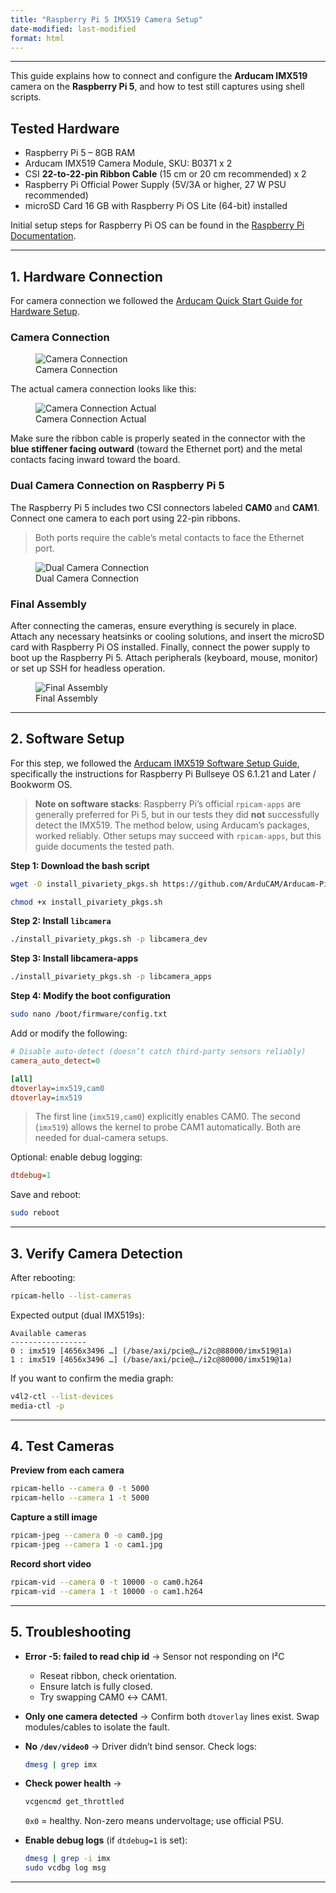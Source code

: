 ```yaml
---
title: "Raspberry Pi 5 IMX519 Camera Setup"
date-modified: last-modified
format: html
---
```


***

This guide explains how to connect and configure the **Arducam IMX519** camera on the **Raspberry Pi 5**, and how to test still captures using shell scripts.

## Tested Hardware

* Raspberry Pi 5 – 8GB RAM
* Arducam IMX519 Camera Module, SKU: B0371 x 2
* CSI **22-to-22-pin Ribbon Cable** (15 cm or 20 cm recommended) x 2
* Raspberry Pi Official Power Supply (5V/3A or higher, 27 W PSU recommended)
* microSD Card 16 GB with Raspberry Pi OS Lite (64-bit) installed

Initial setup steps for Raspberry Pi OS can be found in the [Raspberry Pi Documentation](https://www.raspberrypi.com/documentation/computers/getting-started.html).

---

## 1. Hardware Connection

For camera connection we followed the [Arducam Quick Start Guide for Hardware Setup](https://docs.arducam.com/Raspberry-Pi-Camera/Native-camera/Quick-Start-Guide/#step-3-connect-to-raspberry-pi).

### Camera Connection

![Camera Connection](https://docs.arducam.com/Raspberry-Pi-Camera/Low-Light/picture/arducam_wiki_rpi_imx708_hardware_picture_1.png)

The actual camera connection looks like this:

![Camera Connection Actual](../_static/imgs/imx519_ribbon_connection.JPG)

Make sure the ribbon cable is properly seated in the connector with the **blue stiffener facing outward** (toward the Ethernet port) and the metal contacts facing inward toward the board.

### Dual Camera Connection on Raspberry Pi 5

The Raspberry Pi 5 includes two CSI connectors labeled **CAM0** and **CAM1**. Connect one camera to each port using 22-pin ribbons.

> Both ports require the cable’s metal contacts to face the Ethernet port.

![Dual Camera Connection](../_static/imgs/rpi5_camera_ribbon_connection.JPG)

### Final Assembly

After connecting the cameras, ensure everything is securely in place. Attach any necessary heatsinks or cooling solutions, and insert the microSD card with Raspberry Pi OS installed. Finally, connect the power supply to boot up the Raspberry Pi 5. Attach peripherals (keyboard, mouse, monitor) or set up SSH for headless operation.

![Final Assembly](../_static/imgs/rpi5_imx519_B0371_setup.JPG)

---

## 2. Software Setup

For this step, we followed the [Arducam IMX519 Software Setup Guide](https://docs.arducam.com/Raspberry-Pi-Camera/Native-camera/16MP-IMX519/), specifically the instructions for Raspberry Pi Bullseye OS 6.1.21 and Later / Bookworm OS.

> **Note on software stacks**: Raspberry Pi’s official `rpicam-apps` are generally preferred for Pi 5, but in our tests they did **not** successfully detect the IMX519. The method below, using Arducam’s packages, worked reliably. Other setups may succeed with `rpicam-apps`, but this guide documents the tested path.

**Step 1: Download the bash script**

```bash
wget -O install_pivariety_pkgs.sh https://github.com/ArduCAM/Arducam-Pivariety-V4L2-Driver/releases/download/install_script/install_pivariety_pkgs.sh

chmod +x install_pivariety_pkgs.sh
```

**Step 2: Install `libcamera`**

```bash
./install_pivariety_pkgs.sh -p libcamera_dev
```

**Step 3: Install libcamera-apps**

```bash
./install_pivariety_pkgs.sh -p libcamera_apps
```

**Step 4: Modify the boot configuration**

```bash
sudo nano /boot/firmware/config.txt
```

Add or modify the following:

```ini
# Disable auto-detect (doesn’t catch third-party sensors reliably)
camera_auto_detect=0

[all]
dtoverlay=imx519,cam0
dtoverlay=imx519
```

> The first line (`imx519,cam0`) explicitly enables CAM0. The second (`imx519`) allows the kernel to probe CAM1 automatically. Both are needed for dual-camera setups.

Optional: enable debug logging:

```ini
dtdebug=1
```

Save and reboot:

```bash
sudo reboot
```

---

## 3. Verify Camera Detection

After rebooting:

```bash
rpicam-hello --list-cameras
```

Expected output (dual IMX519s):

```less
Available cameras
-----------------
0 : imx519 [4656x3496 …] (/base/axi/pcie@…/i2c@88000/imx519@1a)
1 : imx519 [4656x3496 …] (/base/axi/pcie@…/i2c@80000/imx519@1a)
```

If you want to confirm the media graph:

```bash
v4l2-ctl --list-devices
media-ctl -p
```

---

## 4. Test Cameras

**Preview from each camera**

```bash
rpicam-hello --camera 0 -t 5000
rpicam-hello --camera 1 -t 5000
```

**Capture a still image**

```bash
rpicam-jpeg --camera 0 -o cam0.jpg
rpicam-jpeg --camera 1 -o cam1.jpg
```

**Record short video**

```bash
rpicam-vid --camera 0 -t 10000 -o cam0.h264
rpicam-vid --camera 1 -t 10000 -o cam1.h264
```

---

## 5. Troubleshooting

* **Error -5: failed to read chip id** → Sensor not responding on I²C

  * Reseat ribbon, check orientation.
  * Ensure latch is fully closed.
  * Try swapping CAM0 ↔ CAM1.

* **Only one camera detected** → Confirm both `dtoverlay` lines exist. Swap modules/cables to isolate the fault.

* **No `/dev/video0`** → Driver didn’t bind sensor. Check logs:

  ```bash
  dmesg | grep imx
  ```

* **Check power health** →

  ```bash
  vcgencmd get_throttled
  ```

  `0x0` = healthy. Non-zero means undervoltage; use official PSU.

* **Enable debug logs** (if `dtdebug=1` is set):

  ```bash
  dmesg | grep -i imx
  sudo vcdbg log msg
  ```

---
